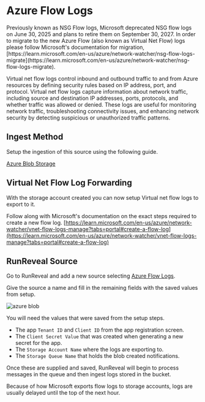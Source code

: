 
# Azure Flow Logs

<Callout type="warning">
Previously known as NSG Flow logs, Microsoft deprecated NSG flow logs on June 30, 2025 and plans to retire them on September 30, 2027.
In order to migrate to the new Azure Flow (also known as Virtual Net Flow) logs please follow Microsoft's documentation for migration, [https://learn.microsoft.com/en-us/azure/network-watcher/nsg-flow-logs-migrate](https://learn.microsoft.com/en-us/azure/network-watcher/nsg-flow-logs-migrate).
</Callout>

Virtual net flow logs control inbound and outbound traffic to and from Azure resources by defining security rules based on IP address, port, and protocol. Virtual net flow logs capture information about network traffic, including source and destination IP addresses, ports, protocols, and whether traffic was allowed or denied. These logs are useful for monitoring network traffic, troubleshooting connectivity issues, and enhancing network security by detecting suspicious or unauthorized traffic patterns.

## Ingest Method

Setup the ingestion of this source using the following guide.

[Azure Blob Storage](/sources/object-storage/azure.mdx)

## Virtual Net Flow Log Forwarding

With the storage account created you can now setup Virtual net flow logs to export to it.

Follow along with Microsoft's documentation on the exact steps required to create a new flow log.
[https://learn.microsoft.com/en-us/azure/network-watcher/vnet-flow-logs-manage?tabs=portal#create-a-flow-log](https://learn.microsoft.com/en-us/azure/network-watcher/vnet-flow-logs-manage?tabs=portal#create-a-flow-log)

## RunReveal Source

Go to RunReveal and add a new source selecting [Azure Flow Logs](https://runreveal.com/dash/sources/add/Azure-flow).

Give the source a name and fill in the remaining fields with the saved values from setup.

![azure blob](/azure/azure-flow-rr-setup.png)

You will need the values that were saved from the setup steps.

- The app `Tenant ID` and `Client ID` from the app registration screen.
- The `Client Secret Value` that was created when generating a new secret for the app.
- The `Storage Account Name` where the logs are exporting to.
- The `Storage Queue Name` that holds the blob created notifications.

Once these are supplied and saved, RunReveal will begin to process messages in the queue and then ingest logs stored in the bucket.

<Callout type="info">
Because of how Microsoft exports flow logs to storage accounts, logs are usually delayed until the top of the next hour.
</Callout>